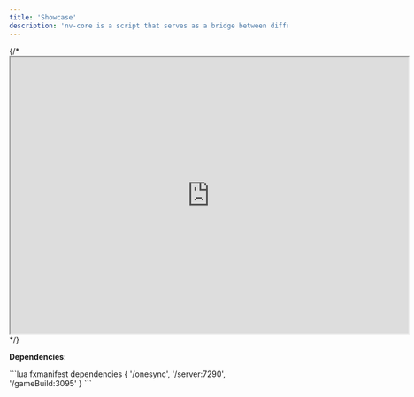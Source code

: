 ```yaml
---
title: 'Showcase'
description: 'nv-core is a script that serves as a bridge between different frameworks and applications. It enables seamless communication between various components within the application. This script provides an easy and efficient way to integrate existing frameworks. nv-core facilitates smooth communication between applications through functions like data transmission and event management.'
---
```


<Frame>
  {/* <iframe
  width="720"
  height="500"
  src="https://www.youtube.com/embed/IEo-pxUDlBg"
  allow="clipboard-write; encrypted-media; gyroscope; picture-in-picture"
></iframe> */}
</Frame>

**Dependencies**:

<CodeGroup>
  ```lua fxmanifest
dependencies {
    '/onesync',
    '/server:7290',
    '/gameBuild:3095'
}
  ```
</CodeGroup>